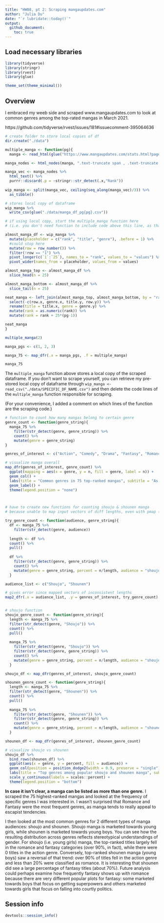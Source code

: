 ```yaml
---
title: "HW08, pt 2: Scraping mangaupdates.com"
author: "Julia Du"
date: "`r lubridate::today()`"
output: 
  github_document:
    toc: true
---
```


## Load necessary libraries

```r
library(tidyverse)
library(stringr)
library(rvest)
library(glue)

theme_set(theme_minimal())
```

## Overview

I embraced my weeb side and scraped www.mangaupdates.com to look at common genres among the top-rated mangas in March 2021. 

https://github.com/tidyverse/rvest/issues/181#issuecomment-395064636


```r
# create folder to store local copies of df
dir.create("./data")

multiple_manga <- function(pg){
  manga <- read_html(glue("https://www.mangaupdates.com/stats.html?page={pg}&"))

manga_nodes <- html_nodes(manga, ".text-truncate span , .text-truncate u, #main_content .text.text-center")

manga_vec <- manga_nodes %>%
  html_text() %>%
  purrr::discard(.p = ~stringr::str_detect(.x,"Rank"))
    
wip_manga <- split(manga_vec, ceiling(seq_along(manga_vec)/3)) %>%
  as_tibble()

# stores local copy of dataframe
wip_manga %>%
  write_csv(glue("./data/manga_df_pg{pg}.csv"))

# if using local copy, start the multiple_manga function here 
# (i.e. you don't need function to include code above this line, as that code scrapes the website)

almost_manga_df <- wip_manga %>%
  mutate(placeholder = c("rank", "title", "genre"), .before = 1) %>% 
  #could stop here
  mutate(row = row_number()) %>%
  filter(!row == "1") %>%
  pivot_longer(c(`1`:`25`), names_to = "rank", values_to = "values") %>%
  pivot_wider(names_from = placeholder, values_from = values) 

almost_manga_top <- almost_manga_df %>%
  slice_head(n = 25)

almost_manga_bottom <- almost_manga_df %>%
  slice_tail(n = 25)

neat_manga <- left_join(almost_manga_top, almost_manga_bottom, by = "rank") %>%
  select(-c(row.x, genre.x, title.y, row.y)) %>%
  rename(title = title.x, genre = genre.y) %>%
  mutate(rank = as.numeric(rank)) %>%
  mutate(rank = rank + 25*(pg-1))

neat_manga
}

multiple_manga(2)

manga_pgs <- c(1, 2, 3)

manga_75 <- map_dfr(.x = manga_pgs, .f = multiple_manga)

manga_75

```

The `multiple_manga` function above stores a local copy of the scraped dataframe. If you don't want to scrape yourself, you can retrieve my pre-stored local copy of dataframe through `wip_manga <- read_csv("./data/SPECIFIC_DF_NAME.csv")` and then delete the code lines of the `multiple_manga` function responsible for scraping. 

(For your convenience, I added a comment on which lines of the function are the scraping code.)


```r
# function to count how many mangas belong to certain genre
genre_count <- function(genre_string){
  manga_75 %>%
    filter(str_detect(genre, genre_string)) %>%
    count() %>%
    mutate(genre = genre_string)
}

genres_of_interest <- c("Action", "Comedy", "Drama", "Fantasy", "Romance")

# visualize manga overall
map_dfr(genres_of_interest, genre_count) %>%
  ggplot(mapping = aes(x = genre, y = n, fill = genre, label = n)) +
  geom_col() +
  labs(title = "Common genres in 75 top-ranked mangas", subtitle = "As of Mar. 2021", x = "Genre", y = "Number of mangas", fill = "", caption = "Source: mangaupdates.com") +
  geom_label() +
  theme(legend.position = "none")



# have to create new functions for counting shoujo & shounen manga
# because unable to map input vectors of diff lengths, even with pmap (as pmap = PARALLEL mapping)

try_genre_count <- function(audience, genre_string){
  df <- manga_75 %>%
    filter(str_detect(genre, audience))
  
  length <- df %>%
  count() %>%
  pull()
  
  df %>%
    filter(str_detect(genre, genre_string)) %>%
    count() %>%
    mutate(genre = genre_string, percent = n/length, audience = "shoujo")
  }

audience_list <- c("Shoujo", "Shounen")

# gives error since mapped vectors of inconsistent lengths
map2_dfr(.x = audience_list, .y = genres_of_interest, try_genre_count)


# shoujo function 
shoujo_genre_count <- function(genre_string){
  length <- manga_75 %>%
  filter(str_detect(genre, "Shoujo")) %>%
  count() %>%
  pull()
  
  manga_75 %>%
    filter(str_detect(genre, "Shoujo")) %>%
    filter(str_detect(genre, genre_string)) %>%
    count() %>%
    mutate(genre = genre_string, percent = n/length, audience = "shoujo")
  }

shoujo_df <- map_dfr(genres_of_interest, shoujo_genre_count)

shounen_genre_count <- function(genre_string){
  length <- manga_75 %>%
  filter(str_detect(genre, "Shounen")) %>%
  count() %>%
  pull()
  
  manga_75 %>%
    filter(str_detect(genre, "Shounen")) %>%
    filter(str_detect(genre, genre_string)) %>%
    count() %>%
    mutate(genre = genre_string, percent = n/length, audience = "shounen")
  }

shounen_df <- map_dfr(genres_of_interest, shounen_genre_count)

# visualize shoujo vs shounen
shoujo_df %>%
  bind_rows(shounen_df) %>% 
  ggplot(aes(x = genre, y = percent, fill = audience)) +
  geom_col(position = position_dodge2(width = 0.9, preserve = "single")) +
  labs(title = "Top genres among popular shoujo and shounen manga", subtitle = "As of Mar. 2021", x = "Genre", y = "Percentage of audience-specific manga", fill = "Audience", caption = "Source: mangaupdates.com") +
  scale_y_continuous(labels = scales::percent) +
  theme(legend.position = "bottom")

```

**In case it isn't clear, a manga can be listed as more than one genre.**
I scraped the 75 highest-ranked mangas and looked at the frequency of specific genres I was interested in. I wasn't surprised that Romance and Fantasy were the most frequent genres, as manga tends to really appeal to escapist tendencies. 

I then looked at the most common genres for 2 different types of manga audiences: shoujo and shounen. Shoujo manga is marketed towards young girls, while shounen is marketed towards young boys. You can see how the resulting distribution across genres reflects stereotypical understandings of gender. For shoujo (i.e. young girls) manga, the top-ranked titles largely fell in the romance and fantasy categories (over 90%, in fact), while there were 0 titles in the action genre. Conversely, top-ranked shounen manga (young boys) saw a reversal of that trend: over 90% of titles fell in the action genre and less than 20% were classified as romance. It is interesting that shounen did see a large percentage of fantasy titles (about 70%). Future analysis could perhaps examine how frequently fantasy shows up with romance because there are very different popular plots for fantasy: some marketed towards boys that focus on getting superpowers and others marketed towards girls that focus on falling into courtly politics.  

## Session info

```r
devtools::session_info()
```
